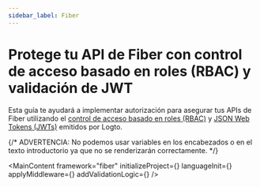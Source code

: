 ```yaml
---
sidebar_label: Fiber
---
```




# Protege tu API de Fiber con control de acceso basado en roles (RBAC) y validación de JWT

Esta guía te ayudará a implementar autorización para asegurar tus APIs de Fiber utilizando el [control de acceso basado en roles (RBAC)](/authorization/role-based-access-control) y [JSON Web Tokens (JWTs)](https://auth.wiki/jwt) emitidos por Logto.

{/* ADVERTENCIA: No podemos usar variables en los encabezados o en el texto introductorio ya que no se renderizarán correctamente. */}

<MainContent
  framework="fiber"
  initializeProject={<InitProject />}
  languageInit={<Init />}
  applyMiddleware={<ApplyMiddleware />}
  addValidationLogic={<AddValidationLogic framework="fiber" />}
/>
